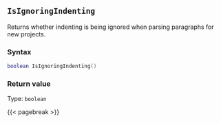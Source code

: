 ## `IsIgnoringIndenting`

Returns whether indenting is being ignored when parsing paragraphs for new projects.

### Syntax {-}

``` .lua
boolean IsIgnoringIndenting()
```


### Return value {-}

Type: `boolean`


{{< pagebreak >}}